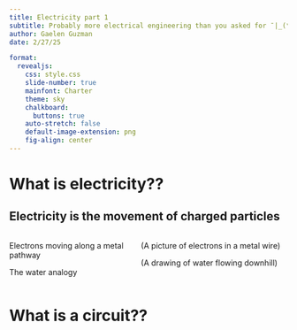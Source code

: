 ```yaml
---
title: Electricity part 1
subtitle: Probably more electrical engineering than you asked for ¯|_(ツ)_/¯
author: Gaelen Guzman
date: 2/27/25

format:
  revealjs:
    css: style.css
    slide-number: true
    mainfont: Charter
    theme: sky
    chalkboard: 
      buttons: true
    auto-stretch: false
    default-image-extension: png
    fig-align: center
---
```


# What is electricity??

## Electricity is the movement of charged particles

::::columns

::: {.column width="45%"}

:::{.fragment .fade-in fragment-index="1"}
:::{.fragment .semi-fade-out fragment-index="3"}
Electrons moving along a metal pathway
:::
:::

:::{.fragment .fade-down fragment-index="3"}
The water analogy
:::

:::

:::{.column width="55%"}

:::r-stack
:::{.fragment .fade-in-then-out fragment-index="2"}
(A picture of electrons in a metal wire)
:::

:::{.fragment .fade-down fragment-index="4"}
(A drawing of water flowing downhill)
:::
:::

:::
::::

# What is a circuit??

